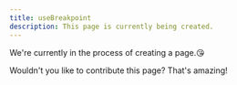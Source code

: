 ```yaml
---
title: useBreakpoint
description: This page is currently being created.
---
```


We're currently in the process of creating a page.😘

Wouldn't you like to contribute this page? That's amazing!
